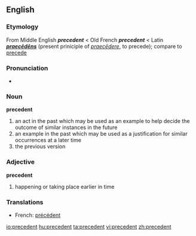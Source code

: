 ==English==

===Etymology===
From Middle English '''''precedent''''' < Old French '''''precedent''''' < Latin '''''[[praecēdēns]]''''' (present priniciple of ''[[praecēdere]]'', to precede); compare to [[precede]]

{{wikipedia}}
===Pronunciation===
* {{AHD|/prĕs'ĭ-dənt/ ''or'' /prĕs'ĭ-dənt/ ''for adjective sense''}}

===Noun===
'''precedent'''
#an act in the past which may be used as an example to help decide the outcome of similar instances in the future
#an example in the past which may be used as a justification for similar occurrences at a later time
#the previous version

===Adjective===
'''precedent'''
#happening or taking place earlier in time

===Translations===
*French: [[précédent]]

[[io:precedent]]
[[hu:precedent]]
[[ta:precedent]]
[[vi:precedent]]
[[zh:precedent]]
